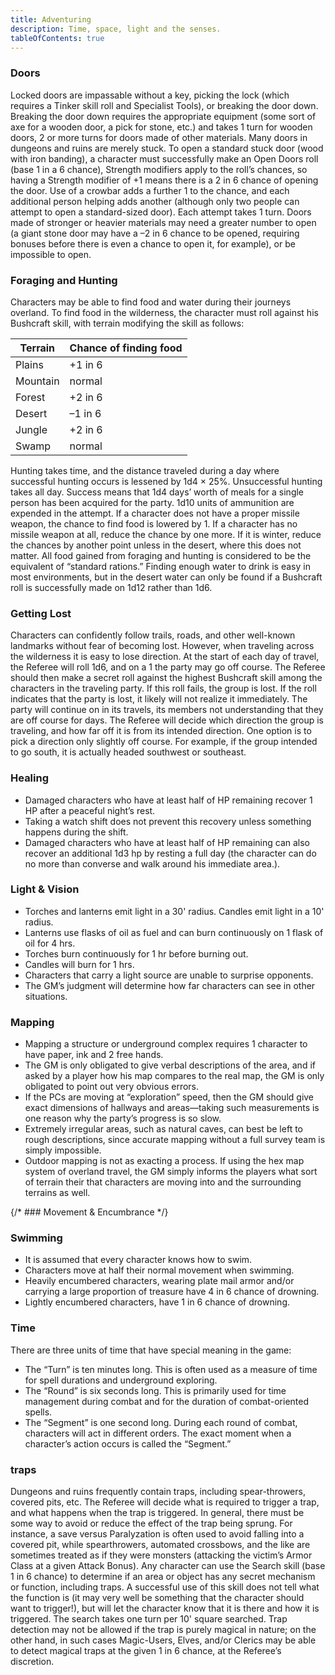 ```yaml
---
title: Adventuring
description: Time, space, light and the senses.
tableOfContents: true
---
```



<AbbreviationsAside />

### Doors

Locked doors are impassable without a key, picking the lock (which requires a Tinker skill roll and Specialist Tools),
or breaking the door down. Breaking the door down requires the appropriate equipment (some sort of axe for a wooden
door, a pick for stone, etc.) and takes 1 turn for wooden doors, 2 or more turns for doors made of other materials. Many
doors in dungeons and ruins are merely stuck. To open a standard stuck door (wood with iron banding), a character must
successfully make an Open Doors roll (base 1 in a 6 chance), Strength modifiers apply to the roll’s chances, so having a
Strength modifier of +1 means there is a 2 in 6 chance of opening the door. Use of a crowbar adds a further 1 to the
chance, and each additional person helping adds another (although only two people can attempt to open a standard-sized
door). Each attempt takes 1 turn. Doors made of stronger or heavier materials may need a greater number to open (a giant
stone door may have a –2 in 6 chance to be opened, requiring bonuses before there is even a chance to open it, for
example), or be impossible to open.

### Foraging and Hunting

Characters may be able to find food and water during their journeys overland. To find food in the wilderness, the
character must roll against his Bushcraft skill, with terrain modifying the skill as follows:

| Terrain  | Chance of finding food |
| -------- | ---------------------- |
| Plains   | +1 in 6                |
| Mountain | normal                 |
| Forest   | +2 in 6                |
| Desert   | –1 in 6                |
| Jungle   | +2 in 6                |
| Swamp    | normal                 |

Hunting takes time, and the distance traveled during a day where successful hunting occurs is lessened by 1d4 × 25%.
Unsuccessful hunting takes all day. Success means that 1d4 days’ worth of meals for a single person has been acquired
for the party. 1d10 units of ammunition are expended in the attempt. If a character does not have a proper missile
weapon, the chance to find food is lowered by 1. If a character has no missile weapon at all, reduce the chance by one
more. If it is winter, reduce the chances by another point unless in the desert, where this does not matter. All food
gained from foraging and hunting is considered to be the equivalent of “standard rations.” Finding enough water to drink
is easy in most environments, but in the desert water can only be found if a Bushcraft roll is successfully made on 1d12
rather than 1d6.

### Getting Lost

Characters can confidently follow trails, roads, and other well-known landmarks without fear of becoming lost. However,
when traveling across the wilderness it is easy to lose direction. At the start of each day of travel, the Referee will
roll 1d6, and on a 1 the party may go off course. The Referee should then make a secret roll against the highest
Bushcraft skill among the characters in the traveling party. If this roll fails, the group is lost. If the roll
indicates that the party is lost, it likely will not realize it immediately. The party will continue on in its travels,
its members not understanding that they are off course for days. The Referee will decide which direction the group is
traveling, and how far off it is from its intended direction. One option is to pick a direction only slightly off
course. For example, if the group intended to go south, it is actually headed southwest or southeast.

### Healing

- Damaged characters who have at least half of HP remaining recover 1 HP after a peaceful night’s rest.
- Taking a watch shift does not prevent this recovery unless something happens during the shift.
- Damaged characters who have at least half of HP remaining can also recover an additional 1d3 hp by resting a full day
  (the character can do no more than converse and walk around his immediate area.).

### Light & Vision

- Torches and lanterns emit light in a 30' radius. Candles emit light in a 10' radius.
- Lanterns use flasks of oil as fuel and can burn continuously on 1 flask of oil for 4 hrs.
- Torches burn continuously for 1 hr before burning out.
- Candles will burn for 1 hrs.
- Characters that carry a light source are unable to surprise opponents.
- The GM’s judgment will determine how far characters can see in other situations.

### Mapping

- Mapping a structure or underground complex requires 1 character to have paper, ink and 2 free hands.
- The GM is only obligated to give verbal descriptions of the area, and if asked by a player how his map compares to the
  real map, the GM is only obligated to point out very obvious errors.
- If the PCs are moving at “exploration” speed, then the GM should give exact dimensions of hallways and areas—taking
  such measurements is one reason why the party’s progress is so slow.
- Extremely irregular areas, such as natural caves, can best be left to rough descriptions, since accurate mapping
  without a full survey team is simply impossible.
- Outdoor mapping is not as exacting a process. If using the hex map system of overland travel, the GM simply informs
  the players what sort of terrain their that characters are moving into and the surrounding terrains as well.

{/* ### Movement & Encumbrance */}

### Swimming

- It is assumed that every character knows how to swim.
- Characters move at half their normal movement when swimming.
- Heavily encumbered characters, wearing plate mail armor and/or carrying a large proportion of treasure have 4 in 6
  chance of drowning.
- Lightly encumbered characters, have 1 in 6 chance of drowning.

### Time

There are three units of time that have special meaning in the game:

- The “Turn” is ten minutes long. This is often used as a measure of time for spell durations and underground exploring.
- The “Round” is six seconds long. This is primarily used for time management during combat and for the duration of
  combat-oriented spells.
- The “Segment” is one second long. During each round of combat, characters will act in different orders. The exact
  moment when a character’s action occurs is called the “Segment.”

### traps

Dungeons and ruins frequently contain traps, including spear-throwers, covered pits, etc. The Referee will decide what
is required to trigger a trap, and what happens when the trap is triggered. In general, there must be some way to avoid
or reduce the effect of the trap being sprung. For instance, a save versus Paralyzation is often used to avoid falling
into a covered pit, while spearthrowers, automated crossbows, and the like are sometimes treated as if they were
monsters (attacking the victim’s Armor Class at a given Attack Bonus). Any character can use the Search skill (base 1 in
6 chance) to determine if an area or object has any secret mechanism or function, including traps. A successful use of
this skill does not tell what the function is (it may very well be something that the character should want to
trigger!), but will let the character know that it is there and how it is triggered. The search takes one turn per 10'
square searched. Trap detection may not be allowed if the trap is purely magical in nature; on the other hand, in such
cases Magic-Users, Elves, and/or Clerics may be able to detect magical traps at the given 1 in 6 chance, at the
Referee’s discretion.
